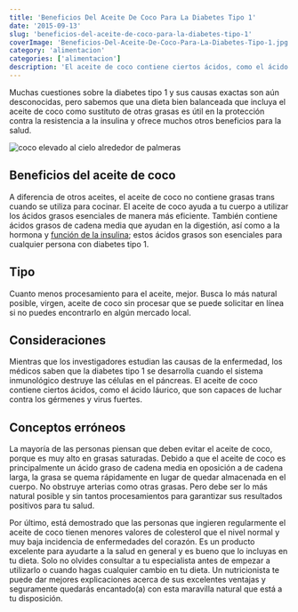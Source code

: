 ```yaml
---
title: 'Beneficios Del Aceite De Coco Para La Diabetes Tipo 1'
date: '2015-09-13'
slug: 'beneficios-del-aceite-de-coco-para-la-diabetes-tipo-1'
coverImage: 'Beneficios-Del-Aceite-De-Coco-Para-La-Diabetes-Tipo-1.jpg'
category: 'alimentacion'
categories: ['alimentacion']
description: 'El aceite de coco contiene ciertos ácidos, como el ácido láurico, que son capaces de luchar contra los gérmenes y virus fuertes.'
---
```


Muchas cuestiones sobre la diabetes tipo 1 y sus causas exactas son aún desconocidas, pero sabemos que una dieta bien balanceada que incluya el aceite de coco como sustituto de otras grasas es útil en la protección contra la resistencia a la insulina y ofrece muchos otros beneficios para la salud.

![coco elevado al cielo alrededor de palmeras](images/Beneficios-Del-Aceite-De-Coco-Para-La-Diabetes-Tipo-1.webp)

## Beneficios del aceite de coco

A diferencia de otros aceites, el aceite de coco no contiene grasas trans cuando se utiliza para cocinar. El aceite de coco ayuda a tu cuerpo a utilizar los ácidos grasos esenciales de manera más eficiente. También contiene ácidos grasos de cadena media que ayudan en la digestión, así como a la hormona y [función de la insulina](/que-es-la-insulina-cuantos-tipos-existen/); estos ácidos grasos son esenciales para cualquier persona con diabetes tipo 1.

## Tipo

Cuanto menos procesamiento para el aceite, mejor. Busca lo más natural posible, virgen, aceite de coco sin procesar que se puede solicitar en línea si no puedes encontrarlo en algún mercado local.

## Consideraciones

Mientras que los investigadores estudian las causas de la enfermedad, los médicos saben que la diabetes tipo 1 se desarrolla cuando el sistema inmunológico destruye las células en el páncreas. El aceite de coco contiene ciertos ácidos, como el ácido láurico, que son capaces de luchar contra los gérmenes y virus fuertes.

## Conceptos erróneos

La mayoría de las personas piensan que deben evitar el aceite de coco, porque es muy alto en grasas saturadas. Debido a que el aceite de coco es principalmente un ácido graso de cadena media en oposición a de cadena larga, la grasa se quema rápidamente en lugar de quedar almacenada en el cuerpo. No obstruye arterias como otras grasas. Pero debe ser lo más natural posible y sin tantos procesamientos para garantizar sus resultados positivos para tu salud.

Por último, está demostrado que las personas que ingieren regularmente el aceite de coco tienen menores valores de colesterol que el nivel normal y muy baja incidencia de enfermedades del corazón. Es un producto excelente para ayudarte a la salud en general y es bueno que lo incluyas en tu dieta. Solo no olvides consultar a tu especialista antes de empezar a utilizarlo o cuando hagas cualquier cambio en tu dieta. Un nutricionista te puede dar mejores explicaciones acerca de sus excelentes ventajas y seguramente quedarás encantado(a) con esta maravilla natural que está a tu disposición.
